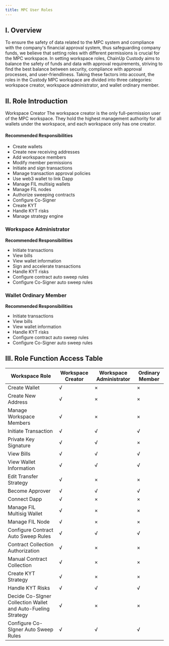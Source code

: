 ```yaml
---
title: MPC User Roles
---
```


## I. Overview
To ensure the safety of data related to the MPC system and compliance with the company's financial approval system, thus safeguarding company funds, we believe that setting roles with different permissions is crucial for the MPC workspace. In setting workspace roles, ChainUp Custody aims to balance the safety of funds and data with approval requirements, striving to find the best balance between security, compliance with approval processes, and user-friendliness. Taking these factors into account, the roles in the Custody MPC workspace are divided into three categories: workspace creator, workspace administrator, and wallet ordinary member.

## II. Role Introduction
Workspace Creator
The workspace creator is the only full-permission user of the MPC workspace. They hold the highest management authority for all wallets under the workspace, and each workspace only has one creator.

#### Recommended Responsibilities
* Create wallets
* Create new receiving addresses
* Add workspace members
* Modify member permissions
* Initiate and sign transactions
* Manage transaction approval policies
* Use web3 wallet to link Dapp
* Manage FIL multisig wallets
* Manage FIL nodes
* Authorize sweeping contracts 
* Configure Co-Signer
* Create KYT
* Handle KYT risks
* Manage strategy engine


### Workspace Administrator
**Recommended Responsibilities**
* Initiate transactions
* View bills
* View wallet information
* Sign and accelerate transactions
* Handle KYT risks
* Configure contract auto sweep rules
* Configure Co-Signer auto sweep rules

### Wallet Ordinary Member
**Recommended Responsibilities**
* Initiate transactions
* View bills
* View wallet information
* Handle KYT risks
* Configure contract auto sweep rules
* Configure Co-Signer auto sweep rules

## III. Role Function Access Table

| Workspace Role | Workspace Creator | Workspace Administrator | Ordinary Member |
| ------- | ------- | ------- | ------- |
| Create Wallet |√ |×|×|
| Create New Address |√ |×|×|
| Manage Workspace Members |√ |×|×|
| Initiate Transaction | √|√|√|
| Private Key Signature | √|√|×|
| View Bills | √|√|√|
| View Wallet Information | √|√|√|
| Edit Transfer Strategy | √|×|×|
| Become Approver |√|√|√|
| Connect Dapp | √|×|×|
| Manage FIL Multisig Wallet |√|×|×|
| Manage FIL Node |√|×|×|
| Configure Contract Auto Sweep Rules | √|√|√|
| Contract Collection Authorization | √|×|×|
| Manual Contract Collection |√ |×|×|
| Create KYT Strategy | √|×|×|
| Handle KYT Risks | √|√|√|
| Decide Co-SIgner Collection Wallet and Auto-Fueling Strategy | √|×|×|
| Configure Co-SIgner Auto Sweep Rules |√ |√|√|